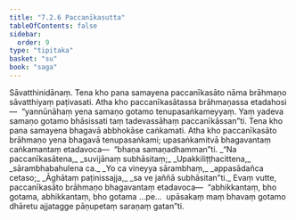 ```yaml
---
title: "7.2.6 Paccanīkasutta"
tableOfContents: false
sidebar:
  order: 9
type: "tipitaka"
basket: "su"
book: "saga"
---
```



<DynamicBreadcrumb />

<Division number="202" book="saga" bookNo="12" page="181">

<Paragraph number="1267" book="saga">
Sāvatthinidānaṃ. Tena kho pana samayena paccanīkasāto nāma brāhmaṇo sāvatthiyaṃ paṭivasati. Atha kho paccanīkasātassa brāhmaṇassa etadahosi—  “yannūnāhaṃ yena samaṇo gotamo tenupasaṅkameyyaṃ. Yaṃ yadeva samaṇo gotamo bhāsissati taṃ tadevassāhaṃ paccanīkāssan”ti. Tena kho pana samayena bhagavā abbhokāse caṅkamati. Atha kho paccanīkasāto brāhmaṇo yena bhagavā tenupasaṅkami; upasaṅkamitvā bhagavantaṃ caṅkamantaṃ etadavoca—  “bhaṇa samaṇadhamman”ti.
</Paragraph>

<Paragraph number="1268" type="verses" book="saga">
_“Na paccanīkasātena,_  
_suvijānaṃ subhāsitaṃ;_  
_Upakkiliṭṭhacittena,_  
_sārambhabahulena ca._  

</Paragraph>

<Paragraph number="1269" type="verses" book="saga">
_Yo ca vineyya sārambhaṃ,_  
_appasādañca cetaso;_  
_Āghātaṃ paṭinissajja,_  
_sa ve jaññā subhāsitan”ti._  

</Paragraph>

<Paragraph number="1270" book="saga">
Evaṃ vutte, paccanīkasāto brāhmaṇo bhagavantaṃ etadavoca—  “abhikkantaṃ, bho gotama, abhikkantaṃ, bho gotama …pe…  upāsakaṃ maṃ bhavaṃ gotamo dhāretu ajjatagge pāṇupetaṃ saraṇaṃ gatan”ti.
</Paragraph>
</Division>